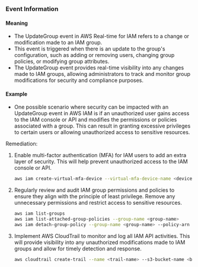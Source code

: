 
### Event Information

#### Meaning

- The UpdateGroup event in AWS Real-time for IAM refers to a change or modification made to an IAM group.
- This event is triggered when there is an update to the group's configuration, such as adding or removing users, changing group policies, or modifying group attributes.
- The UpdateGroup event provides real-time visibility into any changes made to IAM groups, allowing administrators to track and monitor group modifications for security and compliance purposes.

#### Example

- One possible scenario where security can be impacted with an UpdateGroup event in AWS IAM is if an unauthorized user gains access to the IAM console or API and modifies the permissions or policies associated with a group. This can result in granting excessive privileges to certain users or allowing unauthorized access to sensitive resources.

Remediation:
1. Enable multi-factor authentication (MFA) for IAM users to add an extra layer of security. This will help prevent unauthorized access to the IAM console or API.
   ```bash
   aws iam create-virtual-mfa-device --virtual-mfa-device-name <device-name> --outfile <output-file> --bootstrap-method QRCodePNG
   ```

2. Regularly review and audit IAM group permissions and policies to ensure they align with the principle of least privilege. Remove any unnecessary permissions and restrict access to sensitive resources.
   ```bash
   aws iam list-groups
   aws iam list-attached-group-policies --group-name <group-name>
   aws iam detach-group-policy --group-name <group-name> --policy-arn <policy-arn>
   ```

3. Implement AWS CloudTrail to monitor and log all IAM API activities. This will provide visibility into any unauthorized modifications made to IAM groups and allow for timely detection and response.
   ```bash
   aws cloudtrail create-trail --name <trail-name> --s3-bucket-name <bucket-name> --is-multi-region-trail
   ```

